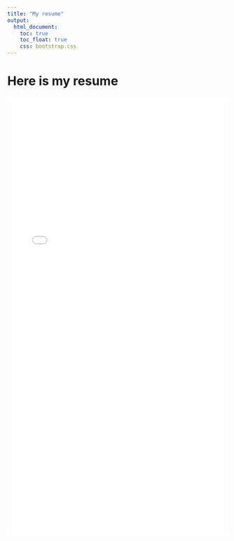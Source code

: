 ```yaml
---
title: "My resume"
output: 
  html_document:
    toc: true
    toc_float: true
    css: bootstrap.css
---
```


# Here is my resume

![](resume/resume.pdf){width=100% height=1000}